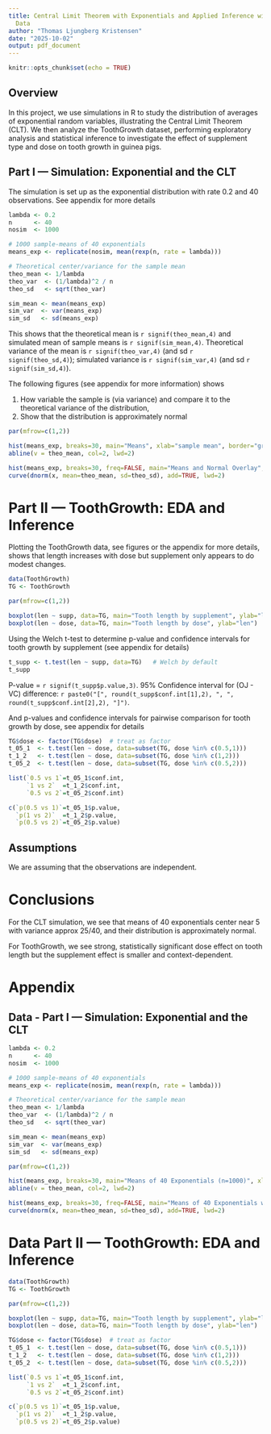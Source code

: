 ```yaml
---
title: Central Limit Theorem with Exponentials and Applied Inference with ToothGrowth
  Data
author: "Thomas Ljungberg Kristensen"
date: "2025-10-02"
output: pdf_document
---
```


```r
knitr::opts_chunk$set(echo = TRUE)
```

## Overview
In this project, we use simulations in R to study the distribution of averages of exponential random variables, illustrating the Central Limit Theorem (CLT). We then analyze the ToothGrowth dataset, performing exploratory analysis and statistical inference to investigate the effect of supplement type and dose on tooth growth in guinea pigs.

## Part I — Simulation: Exponential and the CLT
The simulation is set up as the exponential distribution with rate 0.2 and 40 observations. See appendix for more details 

```r
lambda <- 0.2
n      <- 40
nosim  <- 1000

# 1000 sample-means of 40 exponentials
means_exp <- replicate(nosim, mean(rexp(n, rate = lambda)))

# Theoretical center/variance for the sample mean
theo_mean <- 1/lambda
theo_var  <- (1/lambda)^2 / n
theo_sd   <- sqrt(theo_var)

sim_mean <- mean(means_exp)
sim_var  <- var(means_exp)
sim_sd   <- sd(means_exp)
```

This shows that the theoretical mean is `r signif(theo_mean,4)` and simulated mean of sample means is `r signif(sim_mean,4)`. Theoretical variance of the mean is `r signif(theo_var,4)` (and sd `r signif(theo_sd,4)`);
simulated variance is `r signif(sim_var,4) ` (and sd `r signif(sim_sd,4)`).

The following figures (see appendix for more information) shows 

1) How variable the sample is (via variance) and compare it to the theoretical variance of the distribution,
2) Show that the distribution is approximately normal

```r
par(mfrow=c(1,2))

hist(means_exp, breaks=30, main="Means", xlab="sample mean", border="gray70")
abline(v = theo_mean, col=2, lwd=2)

hist(means_exp, breaks=30, freq=FALSE, main="Means and Normal Overlay", xlab="sample mean", border="gray70")
curve(dnorm(x, mean=theo_mean, sd=theo_sd), add=TRUE, lwd=2)
```

# Part II — ToothGrowth: EDA and Inference
Plotting the ToothGrowth data, see figures or the appendix for more details, shows that length increases with dose but supplement only appears to do modest changes.

```r
data(ToothGrowth)
TG <- ToothGrowth
```

```r
par(mfrow=c(1,2))

boxplot(len ~ supp, data=TG, main="Tooth length by supplement", ylab="len")
boxplot(len ~ dose, data=TG, main="Tooth length by dose", ylab="len")
```

Using the Welch t-test to determine p-value and confidence intervals for tooth growth by supplement (see appendix for details)

```r
t_supp <- t.test(len ~ supp, data=TG)   # Welch by default
t_supp
```

P-value = `r signif(t_supp$p.value,3)`.
95% Confidence interval for (OJ - VC) difference: `r paste0("[", round(t_supp$conf.int[1],2), ", ", round(t_supp$conf.int[2],2), "]")`.

And p-values and confidence intervals for pairwise comparison for tooth growth by dose, see appendix for details

```r
TG$dose <- factor(TG$dose)  # treat as factor
t_05_1  <- t.test(len ~ dose, data=subset(TG, dose %in% c(0.5,1)))
t_1_2   <- t.test(len ~ dose, data=subset(TG, dose %in% c(1,2)))
t_05_2  <- t.test(len ~ dose, data=subset(TG, dose %in% c(0.5,2)))
```

```r
list(`0.5 vs 1`=t_05_1$conf.int,
     `1 vs 2`  =t_1_2$conf.int,
     `0.5 vs 2`=t_05_2$conf.int)
```

```r
c(`p(0.5 vs 1)`=t_05_1$p.value,
  `p(1 vs 2)`  =t_1_2$p.value,
  `p(0.5 vs 2)`=t_05_2$p.value)
```
## Assumptions
We are assuming that the observations are independent.

# Conclusions
For the CLT simulation, we see that means of 40 exponentials center near 5 with variance approx 25/40, and their distribution is approximately normal.

For ToothGrowth, we see strong, statistically significant dose effect on tooth length but the supplement effect is smaller and context-dependent.

# Appendix

## Data - Part I — Simulation: Exponential and the CLT
```r
lambda <- 0.2
n      <- 40
nosim  <- 1000

# 1000 sample-means of 40 exponentials
means_exp <- replicate(nosim, mean(rexp(n, rate = lambda)))

# Theoretical center/variance for the sample mean
theo_mean <- 1/lambda
theo_var  <- (1/lambda)^2 / n
theo_sd   <- sqrt(theo_var)

sim_mean <- mean(means_exp)
sim_var  <- var(means_exp)
sim_sd   <- sd(means_exp)
```

```r
par(mfrow=c(1,2))

hist(means_exp, breaks=30, main="Means of 40 Exponentials (n=1000)", xlab="sample mean", border="gray70")
abline(v = theo_mean, col=2, lwd=2)

hist(means_exp, breaks=30, freq=FALSE, main="Means of 40 Exponentials with Normal Overlay", xlab="sample mean", border="gray70")
curve(dnorm(x, mean=theo_mean, sd=theo_sd), add=TRUE, lwd=2)
```

# Data Part II — ToothGrowth: EDA and Inference
```r
data(ToothGrowth)
TG <- ToothGrowth
```

```r
par(mfrow=c(1,2))

boxplot(len ~ supp, data=TG, main="Tooth length by supplement", ylab="len")
boxplot(len ~ dose, data=TG, main="Tooth length by dose", ylab="len")
```


```r
TG$dose <- factor(TG$dose)  # treat as factor
t_05_1  <- t.test(len ~ dose, data=subset(TG, dose %in% c(0.5,1)))
t_1_2   <- t.test(len ~ dose, data=subset(TG, dose %in% c(1,2)))
t_05_2  <- t.test(len ~ dose, data=subset(TG, dose %in% c(0.5,2)))
```

```r
list(`0.5 vs 1`=t_05_1$conf.int,
     `1 vs 2`  =t_1_2$conf.int,
     `0.5 vs 2`=t_05_2$conf.int)
```

```r
c(`p(0.5 vs 1)`=t_05_1$p.value,
  `p(1 vs 2)`  =t_1_2$p.value,
  `p(0.5 vs 2)`=t_05_2$p.value)
```
